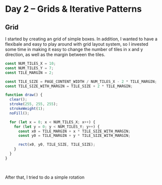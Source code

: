 
# Day 2 – Grids & Iterative Patterns

## Grid

I started by creating an grid of simple boxes. In addition, I wanted to have a flexibale and easy to play around with grid layout system, so I invested some time in making it easy to change the number of tiles in x and y direction, as well as the margin between the tiles.

```js
const NUM_TILES_X = 10;
const NUM_TILES_Y = 7;
const TILE_MARGIN = 2;

const TILE_SIZE = PAGE_CONTENT_WIDTH / NUM_TILES_X - 2 * TILE_MARGIN;
const TILE_SIZE_WITH_MARGIN = TILE_SIZE + 2 * TILE_MARGIN;

function draw() {
  clear();
  stroke(255, 255, 255);
  strokeWeight(1);
  noFill();

  for (let x = 0; x < NUM_TILES_X; x++) {
    for (let y = 0; y < NUM_TILES_Y; y++) {
      const x0 = TILE_MARGIN + x * TILE_SIZE_WITH_MARGIN;
      const y0 = TILE_MARGIN + y * TILE_SIZE_WITH_MARGIN;

      rect(x0, y0, TILE_SIZE, TILE_SIZE);
    }
  }
}
```

<Grid1 numTilesX={10} numTilesY={7} />

<br />

After that, I tried to do a simple rotation

<Grid2 numTilesX={10} numTilesY={7} />

<br />

<Grid3 numTilesX={10} numTilesY={7} />

<br />

<Grid3 numTilesX={10} numTilesY={7} margin={20} />

<br />

<Grid4 numTilesX={10} numTilesY={7} />
